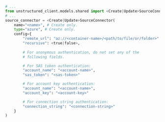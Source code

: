 ```python Python SDK
# ...
from unstructured_client.models.shared import <Create|Update>SourceConnector
# ...
source_connector = <Create|Update>SourceConnector(
    name="<name>", # Create only.
    type="azure", # Create only.
    config={
        "remote_url": "az://<container-name>/<path/to/file/or/folder>",
        "recursive": <true|false>,
    
        # For anonymous authentication, do not set any of the 
        # following fields.

        # For SAS token authentication:
        "account_name": "<account-name>",
        "sas_token": "<sas-token>"

        # For account key authentication:
        "account_name": "<account-name>",
        "account_key": "<account-key>"

        # For connection string authentication:
        "connection_string": "<connection-string>"
    }
)
```